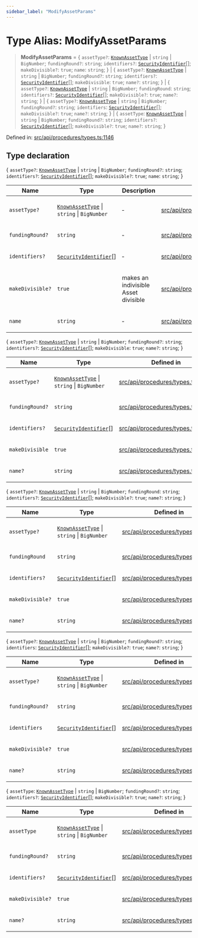 ```yaml
---
sidebar_label: "ModifyAssetParams"
---
```


# Type Alias: ModifyAssetParams

> **ModifyAssetParams** = \{ `assetType?`: [`KnownAssetType`](../../../entities/Asset/types/enumerations/KnownAssetType.mdx) \| `string` \| `BigNumber`; `fundingRound?`: `string`; `identifiers?`: [`SecurityIdentifier`](../../../entities/Asset/types/interfaces/SecurityIdentifier.mdx)[]; `makeDivisible?`: `true`; `name`: `string`; \} \| \{ `assetType?`: [`KnownAssetType`](../../../entities/Asset/types/enumerations/KnownAssetType.mdx) \| `string` \| `BigNumber`; `fundingRound?`: `string`; `identifiers?`: [`SecurityIdentifier`](../../../entities/Asset/types/interfaces/SecurityIdentifier.mdx)[]; `makeDivisible`: `true`; `name?`: `string`; \} \| \{ `assetType?`: [`KnownAssetType`](../../../entities/Asset/types/enumerations/KnownAssetType.mdx) \| `string` \| `BigNumber`; `fundingRound`: `string`; `identifiers?`: [`SecurityIdentifier`](../../../entities/Asset/types/interfaces/SecurityIdentifier.mdx)[]; `makeDivisible?`: `true`; `name?`: `string`; \} \| \{ `assetType?`: [`KnownAssetType`](../../../entities/Asset/types/enumerations/KnownAssetType.mdx) \| `string` \| `BigNumber`; `fundingRound?`: `string`; `identifiers`: [`SecurityIdentifier`](../../../entities/Asset/types/interfaces/SecurityIdentifier.mdx)[]; `makeDivisible?`: `true`; `name?`: `string`; \} \| \{ `assetType`: [`KnownAssetType`](../../../entities/Asset/types/enumerations/KnownAssetType.mdx) \| `string` \| `BigNumber`; `fundingRound?`: `string`; `identifiers?`: [`SecurityIdentifier`](../../../entities/Asset/types/interfaces/SecurityIdentifier.mdx)[]; `makeDivisible?`: `true`; `name?`: `string`; \}

Defined in: [src/api/procedures/types.ts:1146](https://github.com/PolymeshAssociation/polymesh-sdk/blob/bee6a2fe7a8ce5db42a6982e793782182cde2153/src/api/procedures/types.ts#L1146)

## Type declaration

\{ `assetType?`: [`KnownAssetType`](../../../entities/Asset/types/enumerations/KnownAssetType.mdx) \| `string` \| `BigNumber`; `fundingRound?`: `string`; `identifiers?`: [`SecurityIdentifier`](../../../entities/Asset/types/interfaces/SecurityIdentifier.mdx)[]; `makeDivisible?`: `true`; `name`: `string`; \}

<table>
<thead>
<tr>
<th>Name</th>
<th>Type</th>
<th>Description</th>
<th>Defined in</th>
</tr>
</thead>
<tbody>
<tr>
<td>

`assetType?`

</td>
<td>

[`KnownAssetType`](../../../entities/Asset/types/enumerations/KnownAssetType.mdx) \| `string` \| `BigNumber`

</td>
<td>

&hyphen;

</td>
<td>

[src/api/procedures/types.ts:1155](https://github.com/PolymeshAssociation/polymesh-sdk/blob/bee6a2fe7a8ce5db42a6982e793782182cde2153/src/api/procedures/types.ts#L1155)

</td>
</tr>
<tr>
<td>

`fundingRound?`

</td>
<td>

`string`

</td>
<td>

&hyphen;

</td>
<td>

[src/api/procedures/types.ts:1153](https://github.com/PolymeshAssociation/polymesh-sdk/blob/bee6a2fe7a8ce5db42a6982e793782182cde2153/src/api/procedures/types.ts#L1153)

</td>
</tr>
<tr>
<td>

`identifiers?`

</td>
<td>

[`SecurityIdentifier`](../../../entities/Asset/types/interfaces/SecurityIdentifier.mdx)[]

</td>
<td>

&hyphen;

</td>
<td>

[src/api/procedures/types.ts:1154](https://github.com/PolymeshAssociation/polymesh-sdk/blob/bee6a2fe7a8ce5db42a6982e793782182cde2153/src/api/procedures/types.ts#L1154)

</td>
</tr>
<tr>
<td>

`makeDivisible?`

</td>
<td>

`true`

</td>
<td>

makes an indivisible Asset divisible

</td>
<td>

[src/api/procedures/types.ts:1151](https://github.com/PolymeshAssociation/polymesh-sdk/blob/bee6a2fe7a8ce5db42a6982e793782182cde2153/src/api/procedures/types.ts#L1151)

</td>
</tr>
<tr>
<td>

`name`

</td>
<td>

`string`

</td>
<td>

&hyphen;

</td>
<td>

[src/api/procedures/types.ts:1152](https://github.com/PolymeshAssociation/polymesh-sdk/blob/bee6a2fe7a8ce5db42a6982e793782182cde2153/src/api/procedures/types.ts#L1152)

</td>
</tr>
</tbody>
</table>

\{ `assetType?`: [`KnownAssetType`](../../../entities/Asset/types/enumerations/KnownAssetType.mdx) \| `string` \| `BigNumber`; `fundingRound?`: `string`; `identifiers?`: [`SecurityIdentifier`](../../../entities/Asset/types/interfaces/SecurityIdentifier.mdx)[]; `makeDivisible`: `true`; `name?`: `string`; \}

<table>
<thead>
<tr>
<th>Name</th>
<th>Type</th>
<th>Defined in</th>
</tr>
</thead>
<tbody>
<tr>
<td>

`assetType?`

</td>
<td>

[`KnownAssetType`](../../../entities/Asset/types/enumerations/KnownAssetType.mdx) \| `string` \| `BigNumber`

</td>
<td>

[src/api/procedures/types.ts:1162](https://github.com/PolymeshAssociation/polymesh-sdk/blob/bee6a2fe7a8ce5db42a6982e793782182cde2153/src/api/procedures/types.ts#L1162)

</td>
</tr>
<tr>
<td>

`fundingRound?`

</td>
<td>

`string`

</td>
<td>

[src/api/procedures/types.ts:1160](https://github.com/PolymeshAssociation/polymesh-sdk/blob/bee6a2fe7a8ce5db42a6982e793782182cde2153/src/api/procedures/types.ts#L1160)

</td>
</tr>
<tr>
<td>

`identifiers?`

</td>
<td>

[`SecurityIdentifier`](../../../entities/Asset/types/interfaces/SecurityIdentifier.mdx)[]

</td>
<td>

[src/api/procedures/types.ts:1161](https://github.com/PolymeshAssociation/polymesh-sdk/blob/bee6a2fe7a8ce5db42a6982e793782182cde2153/src/api/procedures/types.ts#L1161)

</td>
</tr>
<tr>
<td>

`makeDivisible`

</td>
<td>

`true`

</td>
<td>

[src/api/procedures/types.ts:1158](https://github.com/PolymeshAssociation/polymesh-sdk/blob/bee6a2fe7a8ce5db42a6982e793782182cde2153/src/api/procedures/types.ts#L1158)

</td>
</tr>
<tr>
<td>

`name?`

</td>
<td>

`string`

</td>
<td>

[src/api/procedures/types.ts:1159](https://github.com/PolymeshAssociation/polymesh-sdk/blob/bee6a2fe7a8ce5db42a6982e793782182cde2153/src/api/procedures/types.ts#L1159)

</td>
</tr>
</tbody>
</table>

\{ `assetType?`: [`KnownAssetType`](../../../entities/Asset/types/enumerations/KnownAssetType.mdx) \| `string` \| `BigNumber`; `fundingRound`: `string`; `identifiers?`: [`SecurityIdentifier`](../../../entities/Asset/types/interfaces/SecurityIdentifier.mdx)[]; `makeDivisible?`: `true`; `name?`: `string`; \}

<table>
<thead>
<tr>
<th>Name</th>
<th>Type</th>
<th>Defined in</th>
</tr>
</thead>
<tbody>
<tr>
<td>

`assetType?`

</td>
<td>

[`KnownAssetType`](../../../entities/Asset/types/enumerations/KnownAssetType.mdx) \| `string` \| `BigNumber`

</td>
<td>

[src/api/procedures/types.ts:1169](https://github.com/PolymeshAssociation/polymesh-sdk/blob/bee6a2fe7a8ce5db42a6982e793782182cde2153/src/api/procedures/types.ts#L1169)

</td>
</tr>
<tr>
<td>

`fundingRound`

</td>
<td>

`string`

</td>
<td>

[src/api/procedures/types.ts:1167](https://github.com/PolymeshAssociation/polymesh-sdk/blob/bee6a2fe7a8ce5db42a6982e793782182cde2153/src/api/procedures/types.ts#L1167)

</td>
</tr>
<tr>
<td>

`identifiers?`

</td>
<td>

[`SecurityIdentifier`](../../../entities/Asset/types/interfaces/SecurityIdentifier.mdx)[]

</td>
<td>

[src/api/procedures/types.ts:1168](https://github.com/PolymeshAssociation/polymesh-sdk/blob/bee6a2fe7a8ce5db42a6982e793782182cde2153/src/api/procedures/types.ts#L1168)

</td>
</tr>
<tr>
<td>

`makeDivisible?`

</td>
<td>

`true`

</td>
<td>

[src/api/procedures/types.ts:1165](https://github.com/PolymeshAssociation/polymesh-sdk/blob/bee6a2fe7a8ce5db42a6982e793782182cde2153/src/api/procedures/types.ts#L1165)

</td>
</tr>
<tr>
<td>

`name?`

</td>
<td>

`string`

</td>
<td>

[src/api/procedures/types.ts:1166](https://github.com/PolymeshAssociation/polymesh-sdk/blob/bee6a2fe7a8ce5db42a6982e793782182cde2153/src/api/procedures/types.ts#L1166)

</td>
</tr>
</tbody>
</table>

\{ `assetType?`: [`KnownAssetType`](../../../entities/Asset/types/enumerations/KnownAssetType.mdx) \| `string` \| `BigNumber`; `fundingRound?`: `string`; `identifiers`: [`SecurityIdentifier`](../../../entities/Asset/types/interfaces/SecurityIdentifier.mdx)[]; `makeDivisible?`: `true`; `name?`: `string`; \}

<table>
<thead>
<tr>
<th>Name</th>
<th>Type</th>
<th>Defined in</th>
</tr>
</thead>
<tbody>
<tr>
<td>

`assetType?`

</td>
<td>

[`KnownAssetType`](../../../entities/Asset/types/enumerations/KnownAssetType.mdx) \| `string` \| `BigNumber`

</td>
<td>

[src/api/procedures/types.ts:1176](https://github.com/PolymeshAssociation/polymesh-sdk/blob/bee6a2fe7a8ce5db42a6982e793782182cde2153/src/api/procedures/types.ts#L1176)

</td>
</tr>
<tr>
<td>

`fundingRound?`

</td>
<td>

`string`

</td>
<td>

[src/api/procedures/types.ts:1174](https://github.com/PolymeshAssociation/polymesh-sdk/blob/bee6a2fe7a8ce5db42a6982e793782182cde2153/src/api/procedures/types.ts#L1174)

</td>
</tr>
<tr>
<td>

`identifiers`

</td>
<td>

[`SecurityIdentifier`](../../../entities/Asset/types/interfaces/SecurityIdentifier.mdx)[]

</td>
<td>

[src/api/procedures/types.ts:1175](https://github.com/PolymeshAssociation/polymesh-sdk/blob/bee6a2fe7a8ce5db42a6982e793782182cde2153/src/api/procedures/types.ts#L1175)

</td>
</tr>
<tr>
<td>

`makeDivisible?`

</td>
<td>

`true`

</td>
<td>

[src/api/procedures/types.ts:1172](https://github.com/PolymeshAssociation/polymesh-sdk/blob/bee6a2fe7a8ce5db42a6982e793782182cde2153/src/api/procedures/types.ts#L1172)

</td>
</tr>
<tr>
<td>

`name?`

</td>
<td>

`string`

</td>
<td>

[src/api/procedures/types.ts:1173](https://github.com/PolymeshAssociation/polymesh-sdk/blob/bee6a2fe7a8ce5db42a6982e793782182cde2153/src/api/procedures/types.ts#L1173)

</td>
</tr>
</tbody>
</table>

\{ `assetType`: [`KnownAssetType`](../../../entities/Asset/types/enumerations/KnownAssetType.mdx) \| `string` \| `BigNumber`; `fundingRound?`: `string`; `identifiers?`: [`SecurityIdentifier`](../../../entities/Asset/types/interfaces/SecurityIdentifier.mdx)[]; `makeDivisible?`: `true`; `name?`: `string`; \}

<table>
<thead>
<tr>
<th>Name</th>
<th>Type</th>
<th>Defined in</th>
</tr>
</thead>
<tbody>
<tr>
<td>

`assetType`

</td>
<td>

[`KnownAssetType`](../../../entities/Asset/types/enumerations/KnownAssetType.mdx) \| `string` \| `BigNumber`

</td>
<td>

[src/api/procedures/types.ts:1183](https://github.com/PolymeshAssociation/polymesh-sdk/blob/bee6a2fe7a8ce5db42a6982e793782182cde2153/src/api/procedures/types.ts#L1183)

</td>
</tr>
<tr>
<td>

`fundingRound?`

</td>
<td>

`string`

</td>
<td>

[src/api/procedures/types.ts:1181](https://github.com/PolymeshAssociation/polymesh-sdk/blob/bee6a2fe7a8ce5db42a6982e793782182cde2153/src/api/procedures/types.ts#L1181)

</td>
</tr>
<tr>
<td>

`identifiers?`

</td>
<td>

[`SecurityIdentifier`](../../../entities/Asset/types/interfaces/SecurityIdentifier.mdx)[]

</td>
<td>

[src/api/procedures/types.ts:1182](https://github.com/PolymeshAssociation/polymesh-sdk/blob/bee6a2fe7a8ce5db42a6982e793782182cde2153/src/api/procedures/types.ts#L1182)

</td>
</tr>
<tr>
<td>

`makeDivisible?`

</td>
<td>

`true`

</td>
<td>

[src/api/procedures/types.ts:1179](https://github.com/PolymeshAssociation/polymesh-sdk/blob/bee6a2fe7a8ce5db42a6982e793782182cde2153/src/api/procedures/types.ts#L1179)

</td>
</tr>
<tr>
<td>

`name?`

</td>
<td>

`string`

</td>
<td>

[src/api/procedures/types.ts:1180](https://github.com/PolymeshAssociation/polymesh-sdk/blob/bee6a2fe7a8ce5db42a6982e793782182cde2153/src/api/procedures/types.ts#L1180)

</td>
</tr>
</tbody>
</table>
